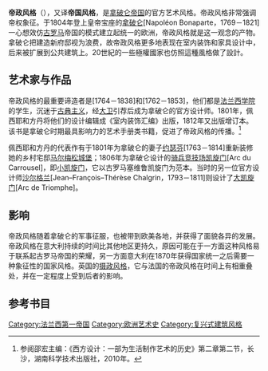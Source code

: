 '''帝政风格'''（{{lang-en|'''Empire style'''}}），又译'''帝国风格'''，是[[拿破仑帝国|拿破仑帝国]]的官方艺术风格。帝政风格非常强调帝权象征。于1804年登上皇帝宝座的[[拿破仑|拿破仑]][Napoléon Bonaparte，1769－1821]一心想效仿[[古罗马|古罗马]]帝国的模式建立起统一的欧洲，帝政风格就是这一观念的产物。拿破仑把建造新府邸视为浪费，故帝政风格更多地表现在室内装饰和家具设计中，后来被扩展到公共建筑上。20世紀的一些極權國家也仿照這種風格做了設計。

== 艺术家与作品 ==
帝政风格的最重要谛造者是{{tsl|en|Charles Percier|夏尔·佩西耶}}[1764－1838]和{{tsl|en|Pierre-François-Léonard Fontaine|皮埃尔·方丹}}[1762－1853]，他们都是[[法兰西学院|法兰西学院]]的学生，沉迷于[[古典主义|古典主义]]，经[[大卫|大卫]]引荐后成为拿破仑的官方设计师。1801年，佩西耶和方丹将他们的设计编辑成《室内装饰汇编》出版，1812年又出版增订本。该书是拿破仑时期最具影响力的艺术手册类书籍，促进了帝政风格的传播。<ref>参阅邵宏主编：《西方设计：一部为生活制作艺术的历史》第二章第二节，长沙，湖南科学技术出版社，2010年。</ref>

佩西耶和方丹的代表作有于1801年为拿破仑的妻子[[约瑟芬·德·博阿尔内|约瑟芬]][1763－1814]重新装修她的乡村宅邸[[马尔梅松城堡|马尔梅松城堡]]；1806年为拿破仑设计的[[卡鲁索凯旋门|骑兵竞技场凯旋门]][Arc du Carrousel]，即[[小凯旋门|小凯旋门]]，它以古罗马塞维鲁凯旋门为范本。当时的另一位官方设计师[[沙尔格兰|沙尔格兰]][Jean–François–Thérèse Chalgrin，1793－1811]则设计了[[巴黎凯旋门|大凯旋门]][Arc de Triomphe]。

== 影响 ==
帝政风格随着拿破仑的军事征服，也被带到欧美各地，并获得了面貌各异的发展。帝政风格在意大利持续的时间比其他地区更持久，原因可能在于一方面这种风格易于联系起古罗马帝国的荣耀，另一方面意大利在1870年获得国家统一之后需要一种象征性的国家风格。英国的[[摄政风格|摄政风格]]，它与法国的帝政风格在时间上有相重叠处，并在一定程度上受到后者的影响。

== 参考书目 ==
{{reflist}}

[[Category:法兰西第一帝国|Category:法兰西第一帝国]]
[[Category:欧洲艺术史|Category:欧洲艺术史]]
[[Category:复兴式建筑风格|Category:复兴式建筑风格]]